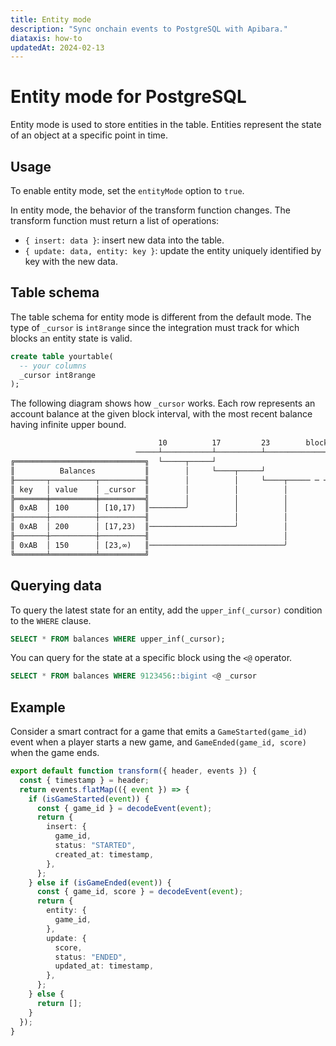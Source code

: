 ```yaml
---
title: Entity mode
description: "Sync onchain events to PostgreSQL with Apibara."
diataxis: how-to
updatedAt: 2024-02-13
---
```


# Entity mode for PostgreSQL

Entity mode is used to store entities in the table. Entities represent the state
of an object at a specific point in time.

## Usage

To enable entity mode, set the `entityMode` option to `true`.

In entity mode, the behavior of the transform function changes. The transform
function must return a list of operations:

- `{ insert: data }`: insert new data into the table.
- `{ update: data, entity: key }`: update the entity uniquely identified by key
  with the new data.

## Table schema

The table schema for entity mode is different from the default mode. The type of
`_cursor` is `int8range` since the integration must track for which blocks an
entity state is valid.

```sql
create table yourtable(
  -- your columns
  _cursor int8range
);
```

The following diagram shows how `_cursor` works. Each row represents an account
balance at the given block interval, with the most recent balance having
infinite upper bound.

```txt
                                 10          17         23        blocks
                            ─────┴───────────┴──────────┴────────────────▶
╔═════════════════════════════╗  └─────┬─────┘
║          Balances           ║        │     └────┬─────┘
╟───────┬──────────┬──────────╢        │          │     └────┬───── ─ ─ ─
║ key   │ value    │ _cursor  ║        │          │          │
╠═══════╪══════════╪══════════╣        │          │          │
║ 0xAB  │ 100      │ [10,17)  ║────────╯          │          │
╟───────┼──────────┼──────────╢                   │          │
║ 0xAB  │ 200      │ [17,23)  ║───────────────────╯          │
╟───────┼──────────┼──────────╢                              │
║ 0xAB  │ 150      │ [23,∞)   ║──────────────────────────────╯
╚═══════╧══════════╧══════════╝
```

## Querying data

To query the latest state for an entity, add the `upper_inf(_cursor)` condition
to the `WHERE` clause.

```sql
SELECT * FROM balances WHERE upper_inf(_cursor);
```

You can query for the state at a specific block using the `<@` operator.

```sql
SELECT * FROM balances WHERE 9123456::bigint <@ _cursor
```

## Example

Consider a smart contract for a game that emits a `GameStarted(game_id)` event
when a player starts a new game, and `GameEnded(game_id, score)` when the game
ends.

```ts [indexer.js]
export default function transform({ header, events }) {
  const { timestamp } = header;
  return events.flatMap(({ event }) => {
    if (isGameStarted(event)) {
      const { game_id } = decodeEvent(event);
      return {
        insert: {
          game_id,
          status: "STARTED",
          created_at: timestamp,
        },
      };
    } else if (isGameEnded(event)) {
      const { game_id, score } = decodeEvent(event);
      return {
        entity: {
          game_id,
        },
        update: {
          score,
          status: "ENDED",
          updated_at: timestamp,
        },
      };
    } else {
      return [];
    }
  });
}
```
